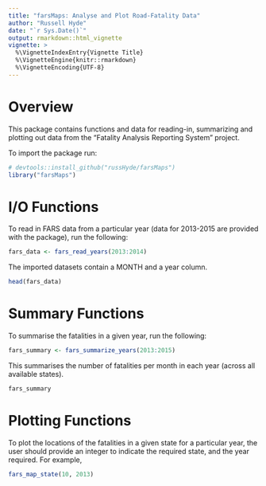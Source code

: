 ```yaml
---
title: "farsMaps: Analyse and Plot Road-Fatality Data"
author: "Russell Hyde"
date: "`r Sys.Date()`"
output: rmarkdown::html_vignette
vignette: >
  %\VignetteIndexEntry{Vignette Title}
  %\VignetteEngine{knitr::rmarkdown}
  %\VignetteEncoding{UTF-8}
---
```


# Overview
This package contains functions and data for reading-in, summarizing and 
plotting out data from the "Fatality Analysis Reporting System" project.

To import the package run:

```r
# devtools::install_github("russHyde/farsMaps")
library("farsMaps")
```

# I/O Functions
To read in FARS data from a particular year (data for 2013-2015 are provided 
with the package), run the following:

```r
fars_data <- fars_read_years(2013:2014)
```

The imported datasets contain a MONTH and a year column.
```r
head(fars_data)
```

# Summary Functions
To summarise the fatalities in a given year, run the following:
```r
fars_summary <- fars_summarize_years(2013:2015)
```

This summarises the number of fatalities per month in each year (across all
available states).

```r
fars_summary
```

# Plotting Functions
To plot the locations of the fatalities in a given state for a particular
year, the user should provide an integer to indicate the required state,
and the year required. For example,

```r
fars_map_state(10, 2013)
```
